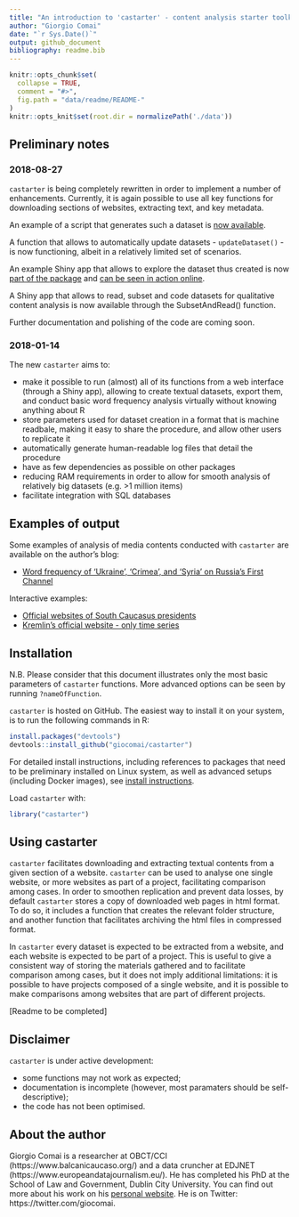 ```yaml
---
title: "An introduction to 'castarter' - content analysis starter toolkit for R"
author: "Giorgio Comai"
date: "`r Sys.Date()`"
output: github_document
bibliography: readme.bib
---
```


<!-- README.md is generated from README.Rmd. Please edit that file -->

```r
knitr::opts_chunk$set(
  collapse = TRUE,
  comment = "#>",
  fig.path = "data/readme/README-"
)
knitr::opts_knit$set(root.dir = normalizePath('./data'))
```

## Preliminary notes

### 2018-08-27

`castarter` is being completely rewritten in order to implement a number of enhancements. Currently, it is again possible to use all key functions for downloading sections of websites, extracting text, and key metadata. 

An example of a script that generates such a dataset is [now available](https://github.com/giocomai/castarter/blob/master/inst/extdata/R-Script-examples/Kremlin_en.R).

A function that allows to automatically update datasets - `updateDataset()` - is now functioning, albeit in a relatively limited set of scenarios.

An example Shiny app that allows to explore the dataset thus created is now [part of the package](https://github.com/giocomai/castarter/tree/master/inst/extdata/shiny/DatasetAnalysis) and [can be seen in action online](https://giocomai.shinyapps.io/Kremlin_en/).

A Shiny app that allows to read, subset and code datasets for qualitative content analysis is now available through the SubsetAndRead() function. 

Further documentation and polishing of the code are coming soon.

### 2018-01-14

The new `castarter` aims to:

- make it possible to run (almost) all of its functions from a web interface (through a Shiny app), allowing to create textual datasets, export them, and conduct basic word frequency analysis virtually without knowing anything about R
- store parameters used for dataset creation in a format that is machine readbale, making it easy to share the procedure, and allow other users to replicate it
- automatically generate human-readable log files that detail the procedure
- have as few dependencies as possible on other packages
- reducing RAM requirements in order to allow for smooth analysis of relatively big datasets (e.g. >1 million items)
- facilitate integration with SQL databases

## Examples of output
Some examples of analysis of media contents conducted with `castarter` are available on the author's blog:

* [Word frequency of ‘Ukraine’, ‘Crimea’, and ‘Syria’ on Russia’s First Channel](http://www.giorgiocomai.eu/2015/11/03/word-frequency-of-ukraine-crimea-and-syria-on-russias-first-channel/)


Interactive examples:

* [Official websites of South Caucasus presidents](https://giocomai.shinyapps.io/SouthCaucasusPresidents/)
* [Kremlin's official website - only time series](https://giocomai.shinyapps.io/Kremlin_en/)

## Installation

N.B. Please consider that this document illustrates only the most basic parameters of `castarter` functions. More advanced options can be seen by running `?nameOfFunction`.

`castarter` is hosted on GitHub. The easiest way to install it on your system, is to run the following commands in R:

``` r
install.packages("devtools")
devtools::install_github("giocomai/castarter")
```

For detailed install instructions, including references to packages that need to be preliminary installed on Linux system, as well as advanced setups (including Docker images), see [install instructions](./install.md).

Load `castarter` with:
```r
library("castarter")
```

## Using castarter
`castarter` facilitates downloading and extracting textual contents from a given section of a website. `castarter` can be used to analyse one single website, or more websites as part of a project, facilitating comparison among cases. In order to smoothen replication and prevent data losses, by default `castarter` stores a copy of downloaded web pages in html format. To do so, it includes a function that creates the relevant folder structure, and another function that facilitates archiving the html files in compressed format.

In `castarter` every dataset is expected to be extracted from a website, and each website is expected to be part of a project. This is useful to give a consistent way of storing the materials gathered and to facilitate comparison among cases, but it does not imply additional limitations: it is possible to have projects composed of a single website, and it is possible to make comparisons among websites that are part of different projects. 

[Readme to be completed]

## Disclaimer
`castarter` is under active development:

* some functions may not work as expected;
* documentation is incomplete (however, most paramaters should be self-descriptive);
* the code has not been optimised. 

## About the author
Giorgio Comai is a researcher at OBCT/CCI (https://www.balcanicaucaso.org/) and a data cruncher at EDJNET (https://www.europeandatajournalism.eu/). He has completed his PhD at the School of Law and Government, Dublin City University. You can find out more about his work on his [personal website](http://giorgiocomai.eu/). He is on Twitter: https://twitter.com/giocomai.
